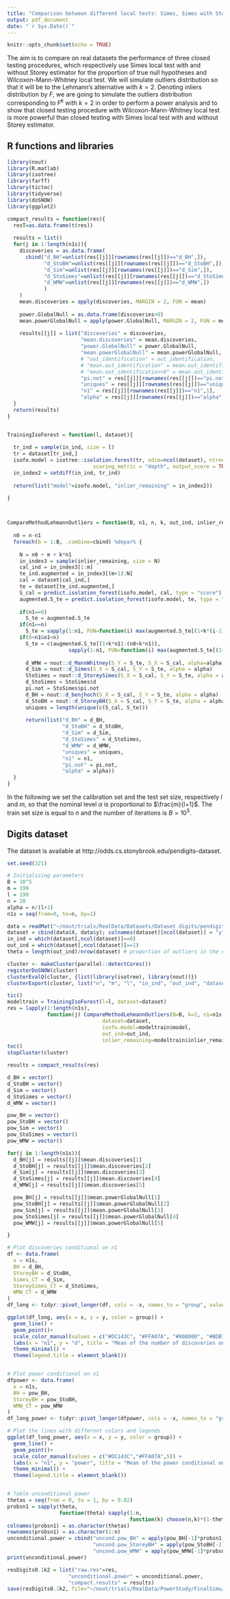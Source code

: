 ```yaml
---
title: "Comparison between different local tests: Simes, Simes with Storey and Wilcoxon-Mann-Whitney using the Lehmann alternative distribution with k=2"
output: pdf_document
date: "`r Sys.Date()`"
---
```


```r
knitr::opts_chunk$set(echo = TRUE)
```

The aim is to compare on real datasets the performance of three closed testing procedures, which respectively use Simes local test with and without Storey estimator for the proportion of true null hypotheses and Wilcoxon-Mann-Whitney local test. We will simulate outliers distribution so that it will be to the Lehmann's alternative with $k=2$. Denoting inliers distribution by $F$, we are going to simulate the outliers distribution corresponding to $F^k$ with $k=2$ in order to perform a power analysis and to show that closed testing procedure with Wilcoxon-Mann-Whitney local test is more powerful than closed testing with Simes local test with and without Storey estimator.


## R functions and libraries
```r
library(nout)
library(R.matlab)
library(isotree)
library(farff)
library(tictoc)
library(tidyverse)
library(doSNOW)
library(ggplot2)

compact_results = function(res){
  resT=as.data.frame(t(res))
  
  results = list()
  for(j in 1:length(n1s)){
    discoveries = as.data.frame(
      cbind("d_BH"=unlist(res[[j]][rownames(res[[j]])=="d_BH",]), 
            "d_StoBH"=unlist(res[[j]][rownames(res[[j]])=="d_StoBH",]),
            "d_Sim"=unlist(res[[j]][rownames(res[[j]])=="d_Sim",]),
            "d_StoSimes"=unlist(res[[j]][rownames(res[[j]])=="d_StoSimes",]), 
            "d_WMW"=unlist(res[[j]][rownames(res[[j]])=="d_WMW",])
            )
    )
    mean.discoveries = apply(discoveries, MARGIN = 2, FUN = mean)
    
    power.GlobalNull = as.data.frame(discoveries>0)
    mean.powerGlobalNull = apply(power.GlobalNull, MARGIN = 2, FUN = mean)
    
    results[[j]] = list("discoveries" = discoveries, 
                        "mean.discoveries" = mean.discoveries,
                        "power.GlobalNull" = power.GlobalNull,
                        "mean.powerGlobalNull" = mean.powerGlobalNull,
                        # "out_identification" = out_identification,
                        # "mean.out_identification" = mean.out_identification,
                        # "mean.out_identification>0" = mean.out_identification_pos,
                        "pi.not" = res[[j]][rownames(res[[j]])=="pi.not",],
                        "uniques" = res[[j]][rownames(res[[j]])=="uniques",],
                        "n1" = res[[j]][rownames(res[[j]])=="n1",1],
                        "alpha" = res[[j]][rownames(res[[j]])=="alpha",1])
  }
  return(results)
}


TrainingIsoForest = function(l, dataset){
  
  tr_ind = sample(in_ind, size = l)
  tr = dataset[tr_ind,]
  isofo.model = isotree::isolation.forest(tr, ndim=ncol(dataset), ntrees=10, nthreads=1,
                            scoring_metric = "depth", output_score = TRUE)$model
  in_index2 = setdiff(in_ind, tr_ind)
  
  return(list("model"=isofo.model, "inlier_remaining" = in_index2))
  
}



CompareMethodLehmannOutliers = function(B, n1, n, k, out_ind, inlier_remaining, isofo.model, dataset){
  
  n0 = n-n1
  foreach(b = 1:B, .combine=cbind) %dopar% {
    
    N = n0 + m + k*n1
    in_index3 = sample(inlier_remaining, size = N)
    cal_ind = in_index3[1:m]
    te_ind.augmented = in_index3[(m+1):N]
    cal = dataset[cal_ind,]
    te = dataset[te_ind.augmented,]
    S_cal = predict.isolation_forest(isofo.model, cal, type = "score")
    augmented.S_te = predict.isolation_forest(isofo.model, te, type = "score")
    
    if(n1==0) 
      S_te = augmented.S_te
    if(n1==n)
      S_te = sapply(1:n1, FUN=function(i) max(augmented.S_te[(1+k*(i-1)):(i*k)]))
    if(0<n1&n1<n)
      S_te = c(augmented.S_te[(1+k*n1):(n0+k*n1)], 
                    sapply(1:n1, FUN=function(i) max(augmented.S_te[(1+k*(i-1)):(i*k)])))
     
      d_WMW = nout::d_MannWhitney(S_Y = S_te, S_X = S_cal, alpha=alpha)
      d_Sim = nout::d_Simes(S_X = S_cal, S_Y = S_te, alpha = alpha)
      StoSimes = nout::d_StoreySimes(S_X = S_cal, S_Y = S_te, alpha = alpha)
      d_StoSimes = StoSimes$d
      pi.not = StoSimes$pi.not
      d_BH = nout::d_benjhoch(S_X = S_cal, S_Y = S_te, alpha = alpha)
      d_StoBH = nout::d_StoreyBH(S_X = S_cal, S_Y = S_te, alpha = alpha)
      uniques = length(unique(c(S_cal, S_te)))
      
      return(list("d_BH" = d_BH,
                  "d_StoBH" = d_StoBH,
                  "d_Sim" = d_Sim,
                  "d_StoSimes" = d_StoSimes,
                  "d_WMW" = d_WMW,
                  "uniques" = uniques,
                  "n1" = n1,
                  "pi.not" = pi.not,
                  "alpha" = alpha))
  }
}

```


In the following we set the calibration set and the test set size, respectively $l$ and $m$, so that the nominal level $\alpha$ is proportional to $\frac{m}{l+1}$. The train set size is equal to $n$ and the number of iterations is $B=10^5$.



## Digits dataset
The dataset is available at http://odds.cs.stonybrook.edu/pendigits-dataset.

```r

set.seed(321)

# Initializing parameters
B = 10^5
m = 199
l = 199
n = 20
alpha = n/(l+1)
n1s = seq(from=0, to=n, by=1)

data = readMat("~/nout/trials/RealData/Datasets/Dataset digits/pendigits.mat")
dataset = cbind(data$X, data$y); colnames(dataset)[ncol(dataset)] = "y"
in_ind = which(dataset[,ncol(dataset)]==0)
out_ind = which(dataset[,ncol(dataset)]==1)
theta = length(out_ind)/nrow(dataset) # proportion of outliers in the entire dataset

cluster <- makeCluster(parallel::detectCores())
registerDoSNOW(cluster)
clusterEvalQ(cluster, {list(library(isotree), library(nout))})
clusterExport(cluster, list("n", "m", "l", "in_ind", "out_ind", "dataset", "alpha"))

tic()
modeltrain = TrainingIsoForest(l=l, dataset=dataset)
res = lapply(1:length(n1s), 
             function(j) CompareMethodLehmannOutliers(B=B, k=2, n1=n1s[j], n=n, 
                               dataset=dataset,
                               isofo.model=modeltrain$model, 
                               out_ind=out_ind, 
                               inlier_remaining=modeltrain$inlier_remaining))
toc()
stopCluster(cluster)

results = compact_results(res)

d_BH = vector()
d_StoBH = vector()
d_Sim = vector()
d_StoSimes = vector()
d_WMW = vector()

pow_BH = vector()
pow_StoBH = vector()
pow_Sim = vector()
pow_StoSimes = vector()
pow_WMW = vector()

for(j in 1:length(n1s)){
  d_BH[j] = results[[j]]$mean.discoveries[1]
  d_StoBH[j] = results[[j]]$mean.discoveries[2]
  d_Sim[j] = results[[j]]$mean.discoveries[3]
  d_StoSimes[j] = results[[j]]$mean.discoveries[4]
  d_WMW[j] = results[[j]]$mean.discoveries[5]

  pow_BH[j] = results[[j]]$mean.powerGlobalNull[1]
  pow_StoBH[j] = results[[j]]$mean.powerGlobalNull[2]
  pow_Sim[j] = results[[j]]$mean.powerGlobalNull[3]
  pow_StoSimes[j] = results[[j]]$mean.powerGlobalNull[4]
  pow_WMW[j] = results[[j]]$mean.powerGlobalNull[5]

}

# Plot discoveries conditional on n1
df <- data.frame(
  x = n1s,
  BH = d_BH,
  StoreyBH = d_StoBH,
  Simes_CT = d_Sim,
  StoreySimes_CT = d_StoSimes,
  WMW_CT = d_WMW
)
df_long <- tidyr::pivot_longer(df, cols = -x, names_to = "group", values_to = "y")

ggplot(df_long, aes(x = x, y = y, color = group)) +
  geom_line() +
  geom_point()+
  scale_color_manual(values = c("#DC143C", "#FFA07A", "#808000", "#BDB76B", 5)) +
  labs(x = "n1", y = "d", title = "Mean of the number of discoveries on B replications") +
  theme_minimal() +
  theme(legend.title = element_blank())


# Plot power conditional on n1
dfpower <- data.frame(
  x = n1s,
  BH = pow_BH,
  StoreyBH = pow_StoBH,
  WMW_CT = pow_WMW
)
df_long_power <- tidyr::pivot_longer(dfpower, cols = -x, names_to = "group", values_to = "y")

# Plot the lines with different colors and legends
ggplot(df_long_power, aes(x = x, y = y, color = group)) +
  geom_line() +
  geom_point()+
  scale_color_manual(values = c("#DC143C","#FFA07A",5)) +
  labs(x = "n1", y = "power", title = "Mean of the power conditional on n1 values on B replications") +
  theme_minimal() +
  theme(legend.title = element_blank())


# Table unconditional power 
thetas = seq(from = 0, to = 1, by = 0.02)
probsn1 = sapply(theta, 
                 function(theta) sapply(1:n, 
                                        function(k) choose(n,k)*(1-theta)^(n-k)*theta^(k)))
colnames(probsn1) = as.character(thetas)
rownames(probsn1) = as.character(1:n)
unconditional.power = cbind("uncond.pow_BH" = apply(pow_BH[-1]*probsn1, MARGIN = 2, sum),
                            "uncond.pow_StoreyBH" = apply(pow_StoBH[-1]*probsn1, MARGIN = 2, sum),
                            "uncond.pow_WMW" = apply(pow_WMW[-1]*probsn1, MARGIN = 2, sum))
print(unconditional.power)

resDigits0.1k2 = list("raw.res"=res, 
                    "unconditional.power" = unconditional.power, 
                    "compact.results" = results)
save(resDigits0.1k2, file="~/nout/trials/RealData/PowerStudy/FinalSimu/Digits/Lehmannk2/resDigits0.1k2")


```

<!-- mean.pinot = vector() -->

<!-- for(j in 1:length(n1s)){ -->
<!--   mean.pinot[j] = mean(unlist(resDigits0.1k2$compact.results[[j]]["pi.not"])) -->
<!-- } -->




